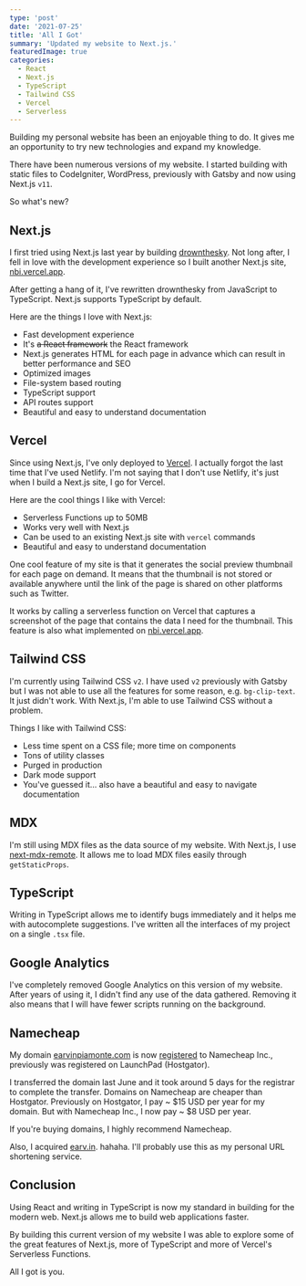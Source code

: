 ```yaml
---
type: 'post'
date: '2021-07-25'
title: 'All I Got'
summary: 'Updated my website to Next.js.'
featuredImage: true
categories:
  - React
  - Next.js
  - TypeScript
  - Tailwind CSS
  - Vercel
  - Serverless
---
```


Building my personal website has been an enjoyable thing to do. It gives me an opportunity to try new technologies and expand my knowledge.

There have been numerous versions of my website. I started building with static files to CodeIgniter, WordPress, previously with Gatsby and now using Next.js `v11`.

So what's new?

## Next.js

I first tried using Next.js last year by building [drownthesky](/craft/drownthesky). Not long after, I fell in love with the development experience so I built another Next.js site, [nbi.vercel.app](/craft/nbi.vercel.app).

After getting a hang of it, I've rewritten drownthesky from JavaScript to TypeScript. Next.js supports TypeScript by default.

Here are the things I love with Next.js:

- Fast development experience
- It's ~~a React framework~~ the React framework
- Next.js generates HTML for each page in advance which can result in better performance and SEO
- Optimized images
- File-system based routing
- TypeScript support
- API routes support
- Beautiful and easy to understand documentation

## Vercel

Since using Next.js, I've only deployed to [Vercel](https://vercel.com/). I actually forgot the last time that I've used Netlify. I'm not saying that I don't use Netlify, it's just when I build a Next.js site, I go for Vercel.

Here are the cool things I like with Vercel:

- Serverless Functions up to 50MB
- Works very well with Next.js
- Can be used to an existing Next.js site with `vercel` commands
- Beautiful and easy to understand documentation

One cool feature of my site is that it generates the social preview thumbnail for each page on demand. It means that the thumbnail is not stored or available anywhere until the link of the page is shared on other platforms such as Twitter.

It works by calling a serverless function on Vercel that captures a screenshot of the page that contains the data I need for the thumbnail. This feature is also what implemented on [nbi.vercel.app](/craft/nbi.vercel.app).

## Tailwind CSS

I'm currently using Tailwind CSS `v2`. I have used `v2` previously with Gatsby but I was not able to use all the features for some reason, e.g. `bg-clip-text`. It just didn't work. With Next.js, I'm able to use Tailwind CSS without a problem.

Things I like with Tailwind CSS:

- Less time spent on a CSS file; more time on components
- Tons of utility classes
- Purged in production
- Dark mode support
- You've guessed it... also have a beautiful and easy to navigate documentation

## MDX

I'm still using MDX files as the data source of my website. With Next.js, I use [next-mdx-remote](https://github.com/hashicorp/next-mdx-remote). It allows me to load MDX files easily through `getStaticProps`.

## TypeScript

Writing in TypeScript allows me to identify bugs immediately and it helps me with autocomplete suggestions. I've written all the interfaces of my project on a single `.tsx` file.

## Google Analytics

I've completely removed Google Analytics on this version of my website. After years of using it, I didn't find any use of the data gathered. Removing it also means that I will have fewer scripts running on the background.

## Namecheap

My domain [earvinpiamonte.com](https://wwww.earvinpiamonte.com) is now [registered](https://www.namecheap.com/domains/whois/result?domain=earvinpiamonte.com) to Namecheap Inc., previously was registered on LaunchPad (Hostgator).

I transferred the domain last June and it took around 5 days for the registrar to complete the transfer. Domains on Namecheap are cheaper than Hostgator. Previously on Hostgator, I pay ~ $15 USD per year for my domain. But with Namecheap Inc., I now pay ~ $8 USD per year.

If you're buying domains, I highly recommend Namecheap.

Also, I acquired [earv.in](https://www.earv.in). hahaha. I'll probably use this as my personal URL shortening service.

## Conclusion

Using React and writing in TypeScript is now my standard in building for the modern web. Next.js allows me to build web applications faster.

By building this current version of my website I was able to explore some of the great features of Next.js, more of TypeScript and more of Vercel's Serverless Functions.

All I got is you.

<YouTubeVideo src="https://www.youtube.com/watch?v=X-sIsWrqAaU" />
